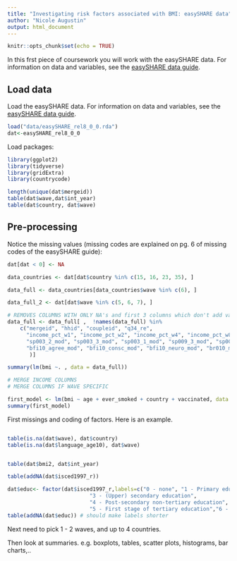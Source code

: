 ```yaml
---
title: "Investigating risk factors associated with BMI: easySHARE data"
author: "Nicole Augustin"
output: html_document
---
```


  
```r
knitr::opts_chunk$set(echo = TRUE)
```
In this frst piece of coursework you will work with the easySHARE data. For information on data and variables, see the [easySHARE data  guide](http://www.share-project.org/fileadmin/pdf_documentation/easySHARE_Release_8.0.0_ReleaseGuide.pdf).



## Load data

Load the easySHARE data. For information on data and variables, see the [easySHARE data  guide](http://www.share-project.org/fileadmin/pdf_documentation/easySHARE_Release_8.0.0_ReleaseGuide.pdf).

```r
load("data/easySHARE_rel8_0_0.rda")
dat<-easySHARE_rel8_0_0

```


Load packages:
  
```r
library(ggplot2)
library(tidyverse)
library(gridExtra)
library(countrycode)
```

```r
length(unique(dat$mergeid))
table(dat$wave,dat$int_year)
table(dat$country, dat$wave)

```
## Pre-processing 

Notice the missing values (missing codes are explained on pg. 6 of missing codes of the easySHARE guide):

```r

dat[dat < 0] <- NA

data_countries <- dat[dat$country %in% c(15, 16, 23, 35), ]

data_full <- data_countries[data_countries$wave %in% c(6), ]

data_full_2 <- dat[dat$wave %in% c(5, 6, 7), ]
```

```r
# REMOVES COLUMNS WITH ONLY NA's and first 3 columns which don't add value
data_full <- data_full[ ,  !names(data_full) %in% 
    c("mergeid", "hhid", "coupleid", "q34_re", 
      "income_pct_w1", "income_pct_w2", "income_pct_w4", "income_pct_w8", "income_pct_w7", "income_pct_w5",   "ep011_mod", "ep009_mod", "ep013_mod", "ep026_mod", "ep036_mod",
      "sp003_2_mod", "sp003_3_mod", "sp003_1_mod", "sp009_3_mod", "sp009_2_mod", "sp009_1_mod",
      "bfi10_agree_mod", "bfi10_consc_mod", "bfi10_neuro_mod", "br010_mod", "bfi10_extra_mod", "bfi10_open_mod"
       )]

summary(lm(bmi ~. , data = data_full))

```

```r
# MERGE INCOME COLUMNS
# MERGE COLUMNS IF WAVE SPECIFIC
```

```r
first_model <- lm(bmi ~ age + ever_smoked + country + vaccinated, data = data_full)
summary(first_model)
```


First missings and coding of factors. Here is an example.

```r



```

```r
table(is.na(dat$wave), dat$country)
table(is.na(dat$language_age10), dat$wave)
```


```r


```


```r
table(dat$bmi2, dat$int_year)
```

```r

table(addNA(dat$isced1997_r))

dat$educ<- factor(dat$isced1997_r,labels=c("0 - none", "1 - Primary education ", "2 - Lower secondary education",
                          "3 - (Upper) secondary education",
                          "4 - Post-secondary non-tertiary education",
                          "5 - First stage of tertiary education","6 - Second stage of tertiary education","95: still in school", "96: other"))
table(addNA(dat$educ)) # should make labels shorter

```

Next need to pick 1 - 2 waves, and up to 4 countries.

Then look at summaries. e.g. boxplots, tables, scatter plots, histograms, bar charts,..


